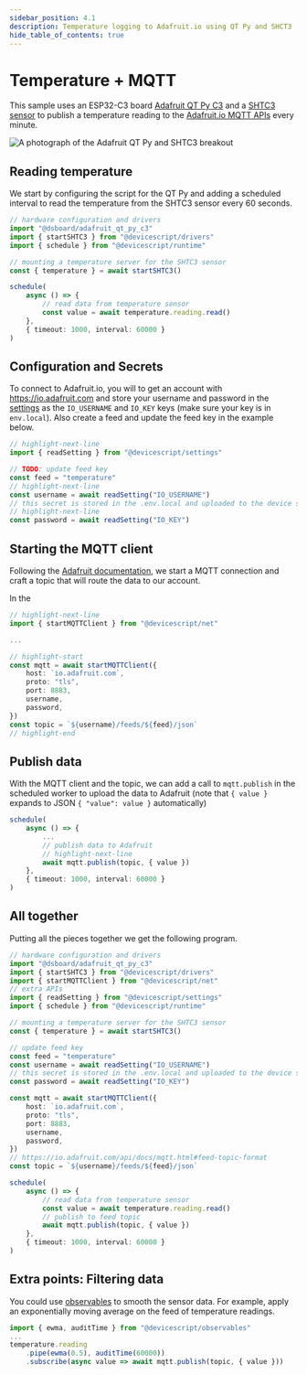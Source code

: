 ```yaml
---
sidebar_position: 4.1
description: Temperature logging to Adafruit.io using QT Py and SHCT3
hide_table_of_contents: true
---
```


# Temperature + MQTT

This sample uses an ESP32-C3 board [Adafruit QT Py C3](/devices/esp32/adafruit-qt-py-c3)
and a [SHTC3 sensor](https://www.adafruit.com/product/4636) to publish a temperature reading to
the [Adafruit.io MQTT APIs](https://io.adafruit.com/api/docs/) every minute.

![A photograph of the Adafruit QT Py and SHTC3 breakout](/img/samples/temperature-mqtt.jpg)

## Reading temperature

We start by configuring the script for the QT Py and adding a scheduled interval to read the temperature
from the SHTC3 sensor every 60 seconds.

```ts
// hardware configuration and drivers
import "@dsboard/adafruit_qt_py_c3"
import { startSHTC3 } from "@devicescript/drivers"
import { schedule } from "@devicescript/runtime"

// mounting a temperature server for the SHTC3 sensor
const { temperature } = await startSHTC3()

schedule(
    async () => {
        // read data from temperature sensor
        const value = await temperature.reading.read()
    },
    { timeout: 1000, interval: 60000 }
)
```

## Configuration and Secrets

To connect to Adafruit.io, you will to get an account with https://io.adafruit.com
and store your username and password in the [settings](/developer/settings)
as the `IO_USERNAME` and `IO_KEY` keys (make sure your key is in `env.local`).
Also create a feed and update the feed key in the example below.

```ts
// highlight-next-line
import { readSetting } from "@devicescript/settings"

// TODO: update feed key
const feed = "temperature"
// highlight-next-line
const username = await readSetting("IO_USERNAME")
// this secret is stored in the .env.local and uploaded to the device settings
// highlight-next-line
const password = await readSetting("IO_KEY")
```

## Starting the MQTT client

Following the [Adafruit documentation](https://io.adafruit.com/api/docs/mqtt.html#feed-topic-format), 
we start a MQTT connection and craft a topic that will route the data to our account.

In the 

```ts skip
// highlight-next-line
import { startMQTTClient } from "@devicescript/net"

...

// highlight-start
const mqtt = await startMQTTClient({
    host: `io.adafruit.com`,
    proto: "tls",
    port: 8883,
    username,
    password,
})
const topic = `${username}/feeds/${feed}/json`
// highlight-end
```

## Publish data

With the MQTT client and the topic, we can add a call to `mqtt.publish` in the scheduled worker
to upload the data to Adafruit (note that `{ value }` expands to JSON `{ "value": value }` automatically)

```ts skip
schedule(
    async () => {        
        ...
        // publish data to Adafruit
        // highlight-next-line
        await mqtt.publish(topic, { value })
    },
    { timeout: 1000, interval: 60000 }
)
```

## All together

Putting all the pieces together we get the following program.

```ts
// hardware configuration and drivers
import "@dsboard/adafruit_qt_py_c3"
import { startSHTC3 } from "@devicescript/drivers"
import { startMQTTClient } from "@devicescript/net"
// extra APIs
import { readSetting } from "@devicescript/settings"
import { schedule } from "@devicescript/runtime"

// mounting a temperature server for the SHTC3 sensor
const { temperature } = await startSHTC3()

// update feed key
const feed = "temperature"
const username = await readSetting("IO_USERNAME")
// this secret is stored in the .env.local and uploaded to the device settings
const password = await readSetting("IO_KEY")

const mqtt = await startMQTTClient({
    host: `io.adafruit.com`,
    proto: "tls",
    port: 8883,
    username,
    password,
})
// https://io.adafruit.com/api/docs/mqtt.html#feed-topic-format
const topic = `${username}/feeds/${feed}/json`

schedule(
    async () => {
        // read data from temperature sensor
        const value = await temperature.reading.read()
        // publish to feed topic
        await mqtt.publish(topic, { value })
    },
    { timeout: 1000, interval: 60000 }
)
```

## Extra points: Filtering data

You could use [observables](/developer/observables) to smooth the sensor
data. For example, apply an exponentially moving average
on the feed of temperature readings.

```ts skip
import { ewma, auditTime } from "@devicescript/observables"
...
temperature.reading
    .pipe(ewma(0.5), auditTime(60000))
    .subscribe(async value => await mqtt.publish(topic, { value }))
```
